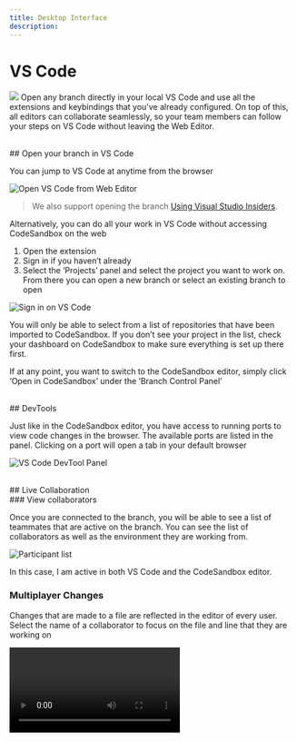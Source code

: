 ```yaml
---
title: Desktop Interface
description:
---
```



# VS Code

![](../images/cover-vscode.jpg)
Open any branch directly in your local VS Code and use all the extensions and keybindings that you’ve already configured. On top of this, all editors can collaborate seamlessly, so your team members can follow your steps on VS Code without leaving the Web Editor.

<br/>
## Open your branch in VS Code

You can jump to VS Code at anytime from the browser

![Open VS Code from Web Editor](../images/vscode-open.jpg)

> We also support opening the branch [Using Visual Studio Insiders](./insiders).

Alternatively, you can do all your work in VS Code without accessing CodeSandbox on the web

1. Open the extension
2. Sign in if you haven’t already
3. Select the ‘Projects’ panel and select the project you want to work on. From there you can open a new branch or select an existing branch to open

![Sign in on VS Code](../images/vscode-projects.jpg)

You will only be able to select from a list of repositories that have been imported to CodeSandbox. If you don’t see your project in the list, check your dashboard on CodeSandbox to make sure everything is set up there first.

If at any point, you want to switch to the CodeSandbox editor, simply click ‘Open in CodeSandbox’ under the ‘Branch Control Panel’

<br/>
## DevTools

Just like in the CodeSandbox editor, you have access to running ports to view code changes in the browser. The available ports are listed in the panel. Clicking on a port will open a tab in your default browser

![VS Code DevTool Panel](../images/vscode-devtools.jpg)

<br/>
## Live Collaboration

<br/>
### View collaborators

Once you are connected to the branch, you will be able to see a list of teammates that are active on the branch. You can see the list of collaborators as well as the environment they are working from.

![Participant list](../images/vscode-participants.jpg)

In this case, I am active in both VS Code and the CodeSandbox editor.

### Multiplayer Changes

Changes that are made to a file are reflected in the editor of every user. Select the name of a collaborator to focus on the file and line that they are working on

<Video src="../../vscode-following.mp4" />
<br/>
## Reviewing PRs in VS Code

You can review PRs directly from VS Code while connected to CodeSandbox. To do this, you should install the [GitHub App of CodeSandbox](/learn/integrations/github-app). With this app, every PR will have a link to open the branch in VS Code.

We also recommend to install the [GitHub Pull Request](https://marketplace.visualstudio.com/items?itemName=GitHub.vscode-pull-request-github) extension, and configure it as a default extension in your user settings (as outlined [here](#default-user-extensions)). With this extension you can put comments on GitHub directly from your editor.

<br/>
## Settings & Extensions

### Default Workspace Extensions

You can create the file `.vscode/extensions.json` in your repository to define the default extensions that should be installed for the repository. An example:

```json
{
  "recommendations": ["esbenp.prettier-vscode", "dbaeumer.vscode-eslint"]
}
```

This will make sure that Prettier and ESLint are installed whenever someone opens the branch in VS Code.

### Default User Extensions

In case you have any personal extensions that you want to have in every branch, you can define those in your VS Code settings under the setting id `remote.SSH.defaultExtensions`. To change this setting, you can open VS Code settings (`CMD/Ctrl + ,`) and search for `remote.SSH.defaultExtensions`.

You can copy your favourite VS Code extension ids, and put them in that setting. From then on, these extensions will be automatically installed in your branches.

### VS Code Setting Sync

To sync your settings and keybindings between branches, you can enable VS Code Setting Sync. To learn more about how to set this up, you can check [here](https://code.visualstudio.com/docs/editor/settings-sync).

<br/>
## FAQs

### What to do about that recurring trust modal?

![Trust Modal](../images/vscode-trust.jpg)

This modal shows up every time you launch a project folder in a new container. Since every branch will be opened with a unique SSH url, VS Code will ask you to verify that you trust the connection. This is an important security notice used to confirm that the user understands the connection being established before opening the code. You can read more about the modal [here](https://code.visualstudio.com/blogs/2021/07/06/workspace-trust).

### Do I have to be connected to live session on CodeSandbox in order to work on a branch?

It is possible to work in an “un-synced” state. In order for CodeSandbox features to work, the branch needs to established on a remote connection AND connected to Pitcher (see How it works for more information

### Who can access my code?

Only people on your CodeSandbox team with permissions to the repository may join as a collaborator. Repository permissions are carried over from GitHub. To add someone new to the team, provide access on GitHub and add them to the CodeSandbox. From there, they can access the code in the browser or follow the steps above to use VS Code.
